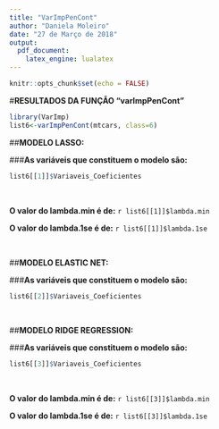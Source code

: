 ---
title: "VarImpPenCont"
author: "Daniela Moleiro"
date: "27 de Março de 2018"
output:
  pdf_document:
    latex_engine: lualatex
---

```{r setup, include=FALSE}

knitr::opts_chunk$set(echo = FALSE)

```

#**RESULTADOS DA FUNÇÃO "varImpPenCont"**
```{r varImpPenBi, echo=FALSE, cache=FALSE, include=FALSE, results=FALSE, warning=FALSE, comment=FALSE, warning=FALSE}
library(VarImp)
list6<-varImpPenCont(mtcars, class=6)
```

##**MODELO LASSO:**

###**As variáveis que constituem o modelo são:**  
```{r, echo=FALSE}
list6[[1]]$Variaveis_Coeficientes
```

&nbsp;

**O valor do lambda.min é de:**
`r list6[[1]]$lambda.min`

**O valor do lambda.1se é de:**
`r list6[[1]]$lambda.1se`

&nbsp;

##**MODELO ELASTIC NET:**

###**As variáveis que constituem o modelo são:**
```{r, echo=FALSE}
list6[[2]]$Variaveis_Coeficientes
```

&nbsp;

##**MODELO RIDGE REGRESSION:**

###**As variáveis que constituem o modelo são:**
```{r, echo=FALSE}
list6[[3]]$Variaveis_Coeficientes
```

&nbsp;

**O valor do lambda.min é de:**
`r list6[[3]]$lambda.min`

**O valor do lambda.1se é de:**
`r list6[[3]]$lambda.1se`
